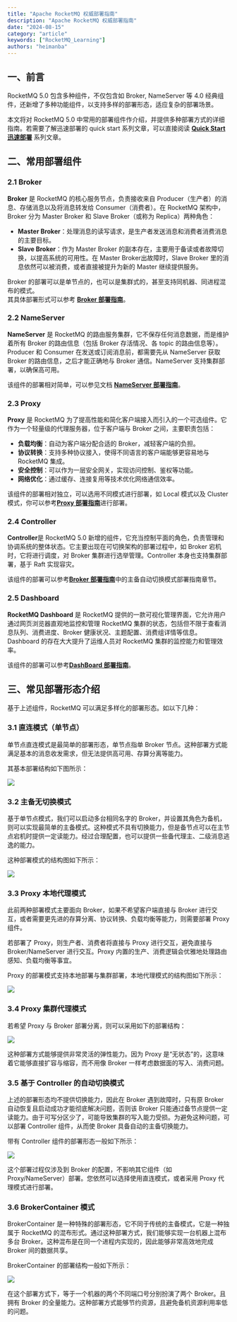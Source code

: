```yaml
---
title: "Apache RocketMQ 权威部署指南"
description: "Apache RocketMQ 权威部署指南"
date: "2024-08-15"
category: "article"
keywords: ["RocketMQ_Learning"]
authors: "heimanba"
---
```


<a name="ZDHfC"></a>
## 一、前言
RocketMQ 5.0 包含多种组件，不仅包含如 Broker, NameServer 等 4.0 经典组件，还新增了多种功能组件，以支持多样的部署形态，适应复杂的部署场景。

本文将对 RocketMQ 5.0 中常用的部署组件作介绍，并提供多种部署方式的详细指南。若需要了解迅速部署的 quick start 系列文章，可以直接阅读 **[**Quick Start迅速部署**](https://yuque.alibaba-inc.com/gvr7dx/awbbpb/nse74d9gfuq3c5f0)** 系列文章。
<a name="JcDZC"></a>
## 二、常用部署组件
<a name="J781w"></a>
### 2.1 Broker
**Broker** 是 RocketMQ 的核心服务节点，负责接收来自 Producer（生产者）的消息、存储消息以及将消息转发给 Consumer（消费者）。在 RocketMQ 架构中，Broker 分为 Master Broker 和 Slave Broker（或称为 Replica）两种角色：

- **Master Broker**：处理消息的读写请求，是生产者发送消息和消费者消费消息的主要目标。
- **Slave Broker**：作为 Master Broker 的副本存在，主要用于备读或者故障切换，以提高系统的可用性。在 Master Broker出故障时，Slave Broker 里的消息依然可以被消费，或者直接被提升为新的 Master 继续提供服务。

Broker 的部署可以是单节点的，也可以是集群式的，甚至支持同机器、同进程混布的模式。<br />其具体部署形式可以参考 [**Broker 部署指南**](https://yuque.alibaba-inc.com/gvr7dx/awbbpb/bmpnil7eq36uy5fn)。
<a name="Mk0pV"></a>
### 2.2 NameServer
**NameServer** 是 RocketMQ 的路由服务集群，它不保存任何消息数据，而是维护着所有 Broker 的路由信息（包括 Broker 存活情况、各 topic 的路由信息等）。Producer 和 Consumer 在发送或订阅消息前，都需要先从 NameServer 获取 Broker 的路由信息，之后才能正确地与 Broker 通信。NameServer 支持集群部署，以确保高可用。

该组件的部署相对简单，可以参见文档 [**NameServer 部署指南**](https://yuque.alibaba-inc.com/gvr7dx/awbbpb/tncndnkqzud0055o)。
<a name="AYI26"></a>
### 2.3 Proxy
**Proxy** 是 RocketMQ 为了提高性能和简化客户端接入而引入的一个可选组件。它作为一个轻量级的代理服务器，位于客户端与 Broker 之间，主要职责包括：

- **负载均衡**：自动为客户端分配合适的 Broker，减轻客户端的负担。
- **协议转换**：支持多种协议接入，使得不同语言的客户端能够更容易地与 RocketMQ 集成。
- **安全控制**：可以作为一层安全网关，实现访问控制、鉴权等功能。
- **网络优化**：通过缓存、连接复用等技术优化网络通信效率。

该组件的部署相对独立，可以选用不同模式进行部署，如 Local 模式以及 Cluster 模式，你可以参考[**Proxy 部署指南**](https://yuque.alibaba-inc.com/gvr7dx/awbbpb/xa4fgvpbunrvehbf)进行部署。
<a name="nUMfI"></a>
### 2.4 Controller
**Controller**是 RocketMQ 5.0 新增的组件，它充当控制平面的角色，负责管理和协调系统的整体状态。它主要出现在可切换架构的部署过程中，如 Broker 宕机时，它将进行调度，对 Broker 集群进行选举管理。Controller 本身也支持集群部署，基于 Raft 实现容灾。

该组件的部署可以参考[**Broker 部署指南**](https://yuque.alibaba-inc.com/gvr7dx/awbbpb/bmpnil7eq36uy5fn)中的主备自动切换模式部署指南章节。
<a name="GYq1q"></a>
### 2.5 Dashboard
**RocketMQ Dashboard** 是 RocketMQ 提供的一款可视化管理界面，它允许用户通过网页浏览器直观地监控和管理 RocketMQ 集群的状态，包括但不限于查看消息队列、消费进度、Broker 健康状况、主题配置、消费组详情等信息。Dashboard 的存在大大提升了运维人员对 RocketMQ 集群的监控能力和管理效率。

该组件的部署可以参考[**DashBoard 部署指南**](https://yuque.alibaba-inc.com/gvr7dx/awbbpb/fn65r094u26he62t)。

<a name="pjloM"></a>
## 三、常见部署形态介绍
基于上述组件，RocketMQ 可以满足多样化的部署形态。如以下几种：
<a name="oJLh7"></a>
### 3.1 直连模式（单节点）
单节点直连模式是最简单的部署形态，单节点指单 Broker 节点。这种部署方式能满足基本的消息收发需求，但无法提供高可用、存算分离等能力。

其基本部署结构如下图所示：

![](https://img.alicdn.com/imgextra/i1/O1CN011d3wBr1muvFd12fjG_!!6000000005015-0-tps-1320-554.jpg)
<a name="YorZS"></a>
### 3.2 主备无切换模式
基于单节点模式，我们可以启动多台相同名字的 Broker，并设置其角色为备机，则可以实现最简单的主备模式。这种模式不具有切换能力，但是备节点可以在主节点宕机时提供一定读能力。经过合理配置，也可以提供一些备代理主、二级消息逃逸的能力。

这种部署模式的结构图如下所示：

![](https://img.alicdn.com/imgextra/i2/O1CN0102DqWQ1KUXBltN4B3_!!6000000001167-0-tps-1320-681.jpg)
<a name="alTNz"></a>
### 3.3 Proxy 本地代理模式
此前两种部署模式主要面向 Broker，如果不希望客户端直接与 Broker 进行交互，或者需要更先进的存算分离、协议转换、负载均衡等能力，则需要部署 Proxy 组件。

若部署了 Proxy，则生产者、消费者将直接与 Proxy 进行交互，避免直接与 Broker/NameServer 进行交互。Proxy 内置的生产、消费逻辑会优雅地处理路由感知、负载均衡等事宜。

Proxy 的部署模式支持本地部署与集群部署，本地代理模式的结构图如下所示：

![](https://img.alicdn.com/imgextra/i2/O1CN016e6MZr27D3F7UeVNU_!!6000000007762-0-tps-1464-825.jpg)
<a name="DLTt4"></a>
### 3.4 Proxy 集群代理模式
若希望 Proxy 与 Broker 部署分离，则可以采用如下的部署结构：

![](https://img.alicdn.com/imgextra/i4/O1CN01aakmw91z2VC8QjG3t_!!6000000006656-0-tps-1868-813.jpg)

这种部署方式能够提供非常灵活的弹性能力。因为 Proxy 是“无状态”的，这意味着它能够直接扩容与缩容，而不用像 Broker 一样考虑数据面的写入、消费问题。
<a name="JNio7"></a>
### 3.5 基于 Controller 的自动切换模式
上述的部署形态均不提供切换能力，因此在 Broker 遇到故障时，只有原 Broker 自动恢复且启动成功才能彻底解决问题，否则该 Broker 只能通过备节点提供一定读能力。由于可写分区少了，可能导致集群的写入能力受损。为避免这种问题，可以部署 Controller 组件，从而使 Broker 具备自动的主备切换能力。

带有 Controller 组件的部署形态一般如下所示：

![](https://img.alicdn.com/imgextra/i3/O1CN01dwznex1XdJn85tp6w_!!6000000002946-2-tps-1432-619.png)

这个部署过程仅涉及到 Broker 的配置，不影响其它组件（如 Proxy/NameServer）部署。您依然可以选择使用直连模式，或者采用 Proxy 代理模式进行部署。
<a name="lQ6Wi"></a>
### 3.6 BrokerContainer 模式
BrokerContainer 是一种特殊的部署形态，它不同于传统的主备模式，它是一种独属于 RocketMQ 的混布形式。通过这种部署方式，我们能够实现一台机器上混布多台 Broker。这种混布是在同一个进程内实现的，因此能够非常高效地完成 Broker 间的数据共享。

BrokerContainer 的部署结构一般如下所示：

![](https://img.alicdn.com/imgextra/i2/O1CN01u6PerA1WVhaZa2CuS_!!6000000002794-0-tps-1738-931.jpg)

在这个部署方式下，等于一个机器的两个不同端口号分别扮演了两个 Broker。且拥有 Broker 的全量能力。这种部署方式能够节约资源，且避免备机资源利用率低的问题。
